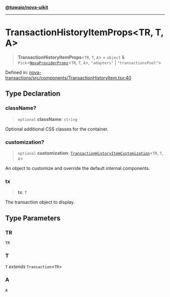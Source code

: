 [**@tuwaio/nova-uikit**](../../../README.md)

***

# TransactionHistoryItemProps\<TR, T, A\>

> **TransactionHistoryItemProps**\<`TR`, `T`, `A`\> = `object` & `Pick`\<[`NovaProviderProps`](../providers/type-aliases/NovaProviderProps.md)\<`TR`, `T`, `A`\>, `"adapters"` \| `"transactionsPool"`\>

Defined in: [nova-transactions/src/components/TransactionHistoryItem.tsx:40](https://github.com/TuwaIO/nova-uikit/blob/65a1bd7ec122493cea8ccec4d6019d37b9a860f4/packages/nova-transactions/src/components/TransactionHistoryItem.tsx#L40)

## Type Declaration

### className?

> `optional` **className**: `string`

Optional additional CSS classes for the container.

### customization?

> `optional` **customization**: [`TransactionHistoryItemCustomization`](TransactionHistoryItemCustomization.md)\<`TR`, `T`, `A`\>

An object to customize and override the default internal components.

### tx

> **tx**: `T`

The transaction object to display.

## Type Parameters

### TR

`TR`

### T

`T` *extends* `Transaction`\<`TR`\>

### A

`A`

